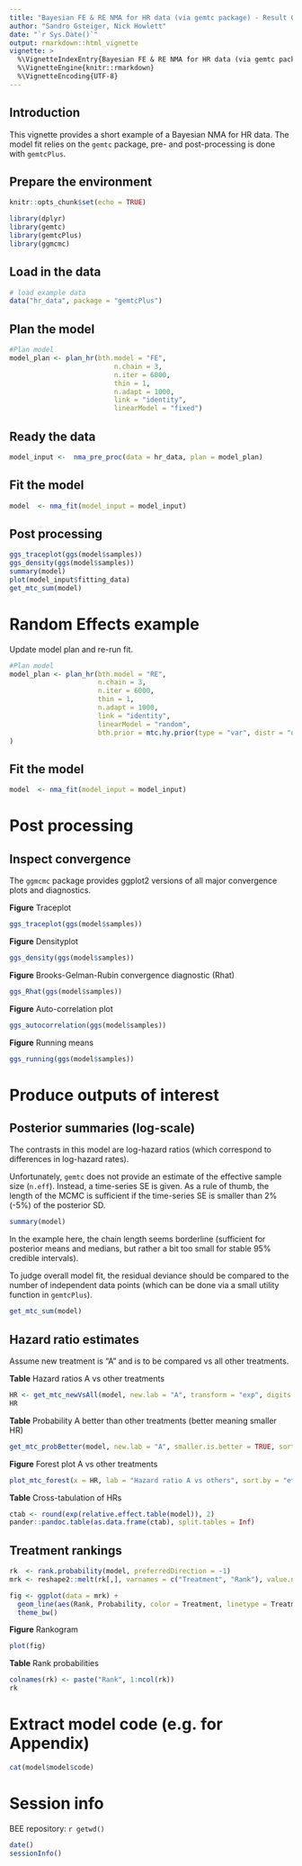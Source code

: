 ```yaml
---
title: "Bayesian FE & RE NMA for HR data (via gemtc package) - Result Generation"
author: "Sandro Gsteiger, Nick Howlett"
date: "`r Sys.Date()`"
output: rmarkdown::html_vignette
vignette: >
  %\VignetteIndexEntry{Bayesian FE & RE NMA for HR data (via gemtc package) - Result Generation}
  %\VignetteEngine{knitr::rmarkdown}
  %\VignetteEncoding{UTF-8}
---
```


## Introduction
This vignette provides a short example of a Bayesian NMA for HR data. The model fit relies on the `gemtc` package, pre- and post-processing is done with `gemtcPlus`.

## Prepare the environment
```r
knitr::opts_chunk$set(echo = TRUE)

library(dplyr)
library(gemtc)
library(gemtcPlus)
library(ggmcmc)

```


## Load in the data
```r
# load example data
data("hr_data", package = "gemtcPlus")
```

## Plan the model 
```r
#Plan model
model_plan <- plan_hr(bth.model = "FE", 
                          n.chain = 3, 
                          n.iter = 6000, 
                          thin = 1,
                          n.adapt = 1000, 
                          link = "identity",
                          linearModel = "fixed")
```

## Ready the data
```r
model_input <-  nma_pre_proc(data = hr_data, plan = model_plan)
```

## Fit the model 
```r
model  <- nma_fit(model_input = model_input)
```

## Post processing
```r
ggs_traceplot(ggs(model$samples))
ggs_density(ggs(model$samples))
summary(model)
plot(model_input$fitting_data)
get_mtc_sum(model)
```


# Random Effects example
Update model plan and re-run fit.
```r
#Plan model
model_plan <- plan_hr(bth.model = "RE", 
                      n.chain = 3,
                      n.iter = 6000,
                      thin = 1,
                      n.adapt = 1000,
                      link = "identity",
                      linearModel = "random", 
                      bth.prior = mtc.hy.prior(type = "var", distr = "dlnorm",-4.18, 1 / 1.41 ^ 2)
)


```

## Fit the model 
```r
model  <- nma_fit(model_input = model_input)
```


# Post processing
## Inspect convergence
The `ggmcmc` package provides ggplot2 versions of all major convergence plots and diagnostics. 

__Figure__ Traceplot
```r
ggs_traceplot(ggs(model$samples))
```

__Figure__ Densityplot
```r
ggs_density(ggs(model$samples))
```

__Figure__ Brooks-Gelman-Rubin convergence diagnostic (Rhat)
```r
ggs_Rhat(ggs(model$samples))
```

__Figure__ Auto-correlation plot
```r
ggs_autocorrelation(ggs(model$samples))
```

__Figure__ Running means
```r
ggs_running(ggs(model$samples))
```


# Produce outputs of interest

## Posterior summaries (log-scale)
The contrasts in this model are log-hazard ratios (which correspond to differences in log-hazard rates).

Unfortunately, `gemtc` does not provide an estimate of the effective sample size (`n.eff`). Instead, a time-series SE is given. As a rule of thumb, the length of the MCMC is sufficient if the time-series SE is smaller than 2%(-5%) of the posterior SD.

```r
summary(model)
```

In the example here, the chain length seems borderline (sufficient for posterior means and medians, but rather a bit too small for stable 95% credible intervals).

To judge overall model fit, the residual deviance should be compared to the number of independent data points (which can be done via a small utility function in `gemtcPlus`).

```r
get_mtc_sum(model)
```


## Hazard ratio estimates

Assume new treatment is "A" and is to be compared vs all other treatments.

__Table__ Hazard ratios A vs other treatments
```r
HR <- get_mtc_newVsAll(model, new.lab = "A", transform = "exp", digits = 2)
HR
```

__Table__ Probability A better than other treatments (better meaning smaller HR)
```r
get_mtc_probBetter(model, new.lab = "A", smaller.is.better = TRUE, sort.by = "effect")
```

__Figure__ Forest plot A vs other treatments
```r
plot_mtc_forest(x = HR, lab = "Hazard ratio A vs others", sort.by = "effect")  
```

__Table__ Cross-tabulation of HRs
```r
ctab <- round(exp(relative.effect.table(model)), 2)
pander::pandoc.table(as.data.frame(ctab), split.tables = Inf)
```


## Treatment rankings
```r
rk  <- rank.probability(model, preferredDirection = -1)
mrk <- reshape2::melt(rk[,], varnames = c("Treatment", "Rank"), value.name = "Probability")

fig <- ggplot(data = mrk) +
  geom_line(aes(Rank, Probability, color = Treatment, linetype = Treatment), size = 1.5) +
  theme_bw()
```

__Figure__ Rankogram
```r
plot(fig)
```

__Table__ Rank probabilities
```r
colnames(rk) <- paste("Rank", 1:ncol(rk))
rk
```


# Extract model code (e.g. for Appendix)
```r
cat(model$model$code)
```


# Session info
BEE repository: `r getwd()`

```r
date()
sessionInfo()
```
